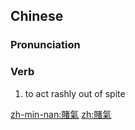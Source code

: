 {{also|赌气}}
==Chinese==
{{zh-forms|s=赌气}}

===Pronunciation===
{{zh-pron
|m=dǔqì
|c=dou2 hei3
|mn=tó͘-khì
|cat=v
}}

===Verb===
{{zh-verb}}

# to act rashly out of spite

[[zh-min-nan:賭氣]]
[[zh:賭氣]]